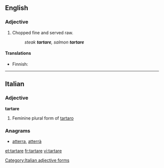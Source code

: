 {{wikipedia|steak tartare}}
==English==

===Adjective===
{{en-adj|-}}

# {{context|food}} Chopped fine and served raw.
#:''steak '''tartare''', salmon '''tartare'''''

====Translations====
{{trans-top}}
* Finnish: {{t-|fi|tartar}}
{{trans-mid}}
{{trans-bottom}}

----

==Italian==

===Adjective===
'''tartare''' {{f}}

# Feminine plural form of [[tartaro]]

===Anagrams===
* [[atterra#Italian|atterra]], [[atterrà#Italian|atterrà]]
[[Category:Italian adjective forms]]

[[et:tartare]]
[[fr:tartare]]
[[vi:tartare]]